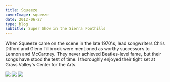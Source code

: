 ```yaml
---
title: Squeeze
coverImage: squeeze
date: 2012-06-27
type: blog
subtitle: Super Show in the Sierra Foothills
---
```


When Squeeze came on the scene in the late 1970's, lead songwriters Chris Difford and Glenn Tillbrook were mentioned as worthy successors to Lennon and McCartney. They never achieved Beatles-level fame, but their songs have stood the test of time. I thoroughly enjoyed their tight set at Grass Valley's Center for the Arts.

<Image src="DiffordSqueeze"  />
<TextCollapse src="DiffordSqueeze" />
<Image src="TilbrookSqueeze"  />
<TextCollapse src="TilbrookSqueeze" />
<Image src="DiffordTilbrookSqueeze"  />
<TextCollapse src="DiffordTilbrookSqueeze" />
